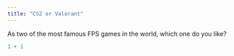 ```yaml
---
title: "CS2 or Valorant"
---
```


As two of the most famous FPS games in the world, which one do you like?

```r
1 + 1
```
